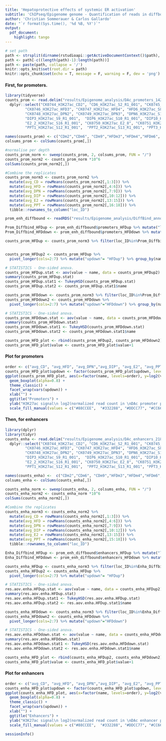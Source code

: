 ```yaml
---
title: 'Hepatoprotective effects of systemic ER activation'
subtitle: 'ChIPseq/Epigenome genome - Quantification of reads in diffbound promoters and enhancers'
author: 'Christian Sommerauer & Carlos Gallardo'
date: "`r format(Sys.time(), '%d %B, %Y')`"
output:
  pdf_document:
    highlight: tango
---
```


```r
# set path
path <- strsplit(dirname(rstudioapi::getActiveDocumentContext()$path), '/')[[1]]
path <- path[-c((length(path)-1):length(path))]
path <- paste(path, collapse = '/')
knitr::opts_knit$set(root.dir = path)
knitr::opts_chunk$set(echo = T, message = F, warning = F, dev = 'png')
```


#### First, for promoters.
```r
library(tidyverse)
counts_prom <- read.delim("results/Epigenome_analysis/DAc_promoters_142_H3K27ac.clean.readCount", header=T) %>% tibble::column_to_rownames("Geneid") %>%
  dplyr::select("CK0744_H3K27ac_CD2", "CD6_H3K27ac_S2_R1_001", "CK0745_H3K27ac_CD9",
         "CK0746_H3K27ac_HFD3", "CK0747_H3K27ac_HFD4", "HFD6_H3K27ac_S8_R1_001",
         "CK0748_H3K27ac_DPN2", "CK0749_H3K27ac_DPN3", "DPN6_H3K27ac_S15_R1_001",
         "DIP3_H3K27ac_S9_R1_001",  "DIP6_H3K27ac_S10_R1_001", "DIP10_H3K27ac_S11_R1_001",
         "E2_2_H3K27ac_S16_R1_001", "CK0750_H3K27ac_E2_8", "CK0751_H3K27ac_E2_9",
         "PPT1_H3K27ac_S12_R1_001",  "PPT2_H3K27ac_S13_R1_001", "PPT3_H3K27ac_S14_R1_001")

names(counts_prom) <- c("CDm2","CDm6", "CDm9","HFDm3","HFDm4","HFDm6", "DPN2","DPN3","DPN6","DIP3","DIP6","DIP10","E2_2", "E2_8","E2_9", "PPT1","PPT2","PPT3")
colsums_prom <- colSums(counts_prom[,])

#normalise per depth
counts_prom_norm <- sweep(counts_prom, 2, colsums_prom, FUN = "/")
counts_prom_norm2 <- counts_prom_norm *10^6
colSums(counts_prom_norm2[,])

#Combine the replicates
counts_prom_norm3 <- counts_prom_norm2 %>%
  mutate(avg_CD = rowMeans(counts_prom_norm2[,1:3])) %>%
  mutate(avg_HFD = rowMeans(counts_prom_norm2[,4:6])) %>%
  mutate(avg_DPN = rowMeans(counts_prom_norm2[,7:9])) %>%
  mutate(avg_DIP = rowMeans(counts_prom_norm2[,10:12])) %>%
  mutate(avg_E2 = rowMeans(counts_prom_norm2[,13:15])) %>%
  mutate(avg_PPT = rowMeans(counts_prom_norm2[,16:18])) %>%
  tibble::rownames_to_column("loc_ID")

prom_enh_diffbound <- readRDS("results/Epigenome_analysis/DiffBind_annotated_peaks/annotated_diffbind_and_genomewide_promoters_enhancers.rds")

Prom_Diffbind_HFDup <- prom_enh_diffbound$promoters_HFDup %>% mutate("loc_ID" = paste0(seqnames, ".",start,".",end), .before = seqnames)
Prom_Diffbind_HFDdown <- prom_enh_diffbound$promoters_HFDdown %>% mutate("loc_ID" = paste0(seqnames, ".",start,".",end), .before = seqnames)

counts_prom_HFDup <- counts_prom_norm3 %>% filter(loc_ID%in%Prom_Diffbind_HFDup$loc_ID) %>% dplyr::select(1,20:25)


counts_prom_HFDup2 <- counts_prom_HFDup %>%
  pivot_longer(cols=2:7) %>% mutate("updown"= "HFDup") %>% group_by(name)

# STATISTICS - One-sided anova.
counts_prom_HFDup.stat <- aov(value ~ name, data = counts_prom_HFDup2)
summary(counts_prom_HFDup.stat)
counts_prom_HFDup.stat1 <- TukeyHSD(counts_prom_HFDup.stat)
counts_prom_HFDup.stat2 <- counts_prom_HFDup.stat1$name

counts_prom_HFDdown <- counts_prom_norm3 %>% filter(loc_ID%in%Prom_Diffbind_HFDdown$loc_ID) %>% dplyr::select(1,20:25)
counts_prom_HFDdown2 <- counts_prom_HFDdown %>%
  pivot_longer(cols=2:7) %>% mutate("updown"="HFDdown") %>% group_by(name)

# STATISTICS - One-sided anova.
counts_prom_HFDdown.stat <- aov(value ~ name, data = counts_prom_HFDdown2)
summary(counts_prom_HFDdown.stat)
counts_prom_HFDdown.stat1 <- TukeyHSD(counts_prom_HFDdown.stat)
counts_prom_HFDdown.stat2 <- counts_prom_HFDdown.stat1$name

counts_prom_HFD_plot <- rbind(counts_prom_HFDup2, counts_prom_HFDdown2)
counts_prom_HFD_plot$value <- counts_prom_HFD_plot$value+1
```

#### Plot for promoters
```r
order <- c("avg_CD", "avg_HFD", "avg_DPN","avg_DIP", "avg_E2", "avg_PPT")
counts_prom_HFD_plot$updown <- factor(counts_prom_HFD_plot$updown, levels = c("HFDup", "HFDdown"))
ggplot(counts_prom_HFD_plot, aes(x=factor(name, levels=order), y=log2(value), fill=factor(name, levels=order))) +
  geom_boxplot(alpha=0.8) +
  theme_classic() +
  facet_wrap(vars(updown)) +
  xlab("") +
  ggtitle("Promoters") +
  ylab("H3K27ac signal\n log2(normalized read count in \nDAc promoter peaks in CDvsHFD)") +
  scale_fill_manual(values = c("#88CCEE",  "#332288", "#DDCC77", "#CC6677", "#AA4499",  "#882255"))
```

#### Then, for enhancers
```r
library(dplyr)
library(tidyr)
counts_enha <- read.delim("results/Epigenome_analysis/DAc_enhancers_2181_H3K27ac.clean.readCount", header=T) %>% tibble::column_to_rownames("Geneid") %>%
  dplyr::select("CK0744_H3K27ac_CD2", "CD6_H3K27ac_S2_R1_001", "CK0745_H3K27ac_CD9",
         "CK0746_H3K27ac_HFD3", "CK0747_H3K27ac_HFD4", "HFD6_H3K27ac_S8_R1_001",
         "CK0748_H3K27ac_DPN2", "CK0749_H3K27ac_DPN3", "DPN6_H3K27ac_S15_R1_001",
         "DIP3_H3K27ac_S9_R1_001",  "DIP6_H3K27ac_S10_R1_001", "DIP10_H3K27ac_S11_R1_001",
         "E2_2_H3K27ac_S16_R1_001", "CK0750_H3K27ac_E2_8", "CK0751_H3K27ac_E2_9",
         "PPT1_H3K27ac_S12_R1_001",  "PPT2_H3K27ac_S13_R1_001", "PPT3_H3K27ac_S14_R1_001")

names(counts_enha) <-  c("CDm2","CDm6", "CDm9","HFDm3","HFDm4","HFDm6", "DPN2","DPN3","DPN6","DIP3","DIP6","DIP10","E2_2", "E2_8","E2_9", "PPT1","PPT2","PPT3")
colsums_enha <- colSums(counts_enha[,])

counts_enha_norm <- sweep(counts_enha, 2, colsums_enha, FUN = "/")
counts_enha_norm2 <- counts_enha_norm *10^6
colSums(counts_enha_norm2[,])

#Combine the replicates
counts_enha_norm3 <- counts_enha_norm2 %>%
  mutate(avg_CD = rowMeans(counts_enha_norm2[,1:3])) %>%
  mutate(avg_HFD = rowMeans(counts_enha_norm2[,4:6])) %>%
  mutate(avg_DPN = rowMeans(counts_enha_norm2[,7:9])) %>%
  mutate(avg_DIP = rowMeans(counts_enha_norm2[,10:12])) %>%
  mutate(avg_E2 = rowMeans(counts_enha_norm2[,13:15])) %>%
  mutate(avg_PPT = rowMeans(counts_enha_norm2[,15:18])) %>%
  tibble::rownames_to_column("loc_ID")

Enha_Diffbind_HFDup <- prom_enh_diffbound$enhancers_HFDup %>% mutate("loc_ID" = paste0(seqnames, ".",start,".",end), .before = seqnames)
Enha_Diffbind_HFDdown <- prom_enh_diffbound$enhancers_HFDdown %>% mutate("loc_ID" = paste0(seqnames, ".",start,".",end), .before = seqnames)

counts_enha_HFDup <- counts_enha_norm3 %>% filter(loc_ID%in%Enha_Diffbind_HFDup$loc_ID) %>% dplyr::select(1,20:25)
counts_enha_HFDup2 <- counts_enha_HFDup %>%
  pivot_longer(cols=2:7) %>% mutate("updown"= "HFDup")

# STATISTICS - One-sided anova.
res.aov.enha.HFDup.stat <- aov(value ~ name, data = counts_enha_HFDup2)
summary(res.aov.enha.HFDup.stat)
res.aov.enha.HFDup.stat1 <- TukeyHSD(res.aov.enha.HFDup.stat)
res.aov.enha.HFDup.stat2 <- res.aov.enha.HFDup.stat1$name

counts_enha_HFDdown <- counts_enha_norm3 %>% filter(loc_ID%in%Enha_Diffbind_HFDdown$loc_ID) %>% dplyr::select(1,20:25)
counts_enha_HFDdown2 <- counts_enha_HFDdown %>%
  pivot_longer(cols=2:7) %>% mutate("updown"="HFDdown")

# STATISTICS - One-sided anova.
res.aov.enha.HFDdown.stat <- aov(value ~ name, data = counts_enha_HFDdown2)
summary(res.aov.enha.HFDdown.stat)
res.aov.enha.HFDdown.stat1 <- TukeyHSD(res.aov.enha.HFDdown.stat)
res.aov.enha.HFDdown.stat2 <- res.aov.enha.HFDdown.stat1$name

counts_enha_HFD_plot <- rbind(counts_enha_HFDup2, counts_enha_HFDdown2)
counts_enha_HFD_plot$value <- counts_enha_HFD_plot$value+1
```
#### Plot for enhancers
```r
order <- c("avg_CD", "avg_HFD", "avg_DPN","avg_DIP", "avg_E2", "avg_PPT")
counts_enha_HFD_plot$updown <- factor(counts_enha_HFD_plot$updown, levels = c("HFDup", "HFDdown"))
ggplot(counts_enha_HFD_plot, aes(x=factor(name, levels=order), y=log2(value), fill=factor(name, levels=order))) +
  geom_boxplot(alpha=0.8) +
  theme_classic() +
  facet_wrap(vars(updown)) + 
  xlab("") +
  ggtitle("Enhancers") +
  ylab("H3K27ac signal\n log2(normalized read count in \nDAc enhancer peaks in CDvsHFD)") +
  scale_fill_manual(values = c("#88CCEE",  "#332288", "#DDCC77", "#CC6677", "#AA4499",  "#882255"))
```

```r
sessionInfo()
```
